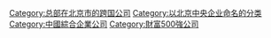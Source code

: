 [[Category:总部在北京市的跨国公司|Category:总部在北京市的跨国公司]]
[[Category:以北京中央企业命名的分类‎‎|Category:以北京中央企业命名的分类‎‎]]
[[Category:中國綜合企業公司|Category:中國綜合企業公司]]
[[Category:財富500強公司|Category:財富500強公司]]